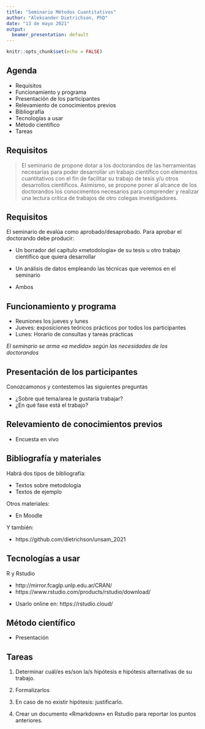 ```yaml
---
title: "Seminario Métodos Cuantitativos"
author: "Aleksander Dietrichson, PhD"
date: "13 de mayo 2021"
output:
  beamer_presentation: default
---
```


```r
knitr::opts_chunk$set(echo = FALSE)
```

## Agenda


- Requisitos
- Funcionamiento y programa
- Presentación de los participantes
- Relevamiento de conocimientos previos
- Bibliografía
- Tecnologías a usar
- Método cientifico
- Tareas

## Requisitos


>El seminario de propone dotar a los doctorandos de las herramientas necesarias para poder desarrollar un trabajo científico con elementos cuantitativos con el fin de facilitar su trabajo de tesis y/u otros desarrollos científicos. Asimismo, se propone poner al alcance de los doctorandos los conocimentos necesarios para comprender y realizar una lectura crítica de trabajos de otro colegas investigadores.

## Requisitos

El seminario de evalúa como aprobado/desaprobado. Para aprobar el doctorando debe producir:

- Un borrador del capítulo «metodología» de su tesis u otro trabajo científico que quiera desarrollar

\center{O} 

- Un análisis de datos empleando las técnicas que veremos en el seminario

\center{O} 

- Ambos

## Funcionamiento y programa

 - Reuniones los jueves y lunes
 - Jueves: exposiciones teóricos prácticos por todos los participantes
 - Lunes: Horario de consultas y tareas prácticas

*El seminario se arma «a medida» según las necesidades de los doctorandos*

## Presentación de los participantes

Conozcamonos y contestemos las siguientes preguntas

- ¿Sobre qué tema/area le gustaría trabajar?
- ¿En qué fase está el trabajo?

## Relevamiento de conocimientos previos

- Encuesta en vivo

## Bibliografía y materiales

Habrá dos tipos de bibliografía:

- Textos sobre metodología
- Textos de ejemplo

Otros materiales:

- En Moodle

 Y también: 
 
- https://github.com/dietrichson/unsam_2021

## Tecnologías a usar

R y Rstudio 

- http://mirror.fcaglp.unlp.edu.ar/CRAN/
- https://www.rstudio.com/products/rstudio/download/

\center{O} 

- Usarlo online en:
  https://rstudio.cloud/

## Método científico

- Presentación

## Tareas

1. Determinar cuál/es es/son la/s hipótesis e hipótesis alternativas de su trabajo.
2. Formalizarlos
3. En caso de no existir hipótesis: justificarlo.

4. Crear un documento «Rmarkdown» en Rstudio para reportar los puntos anteriores.

